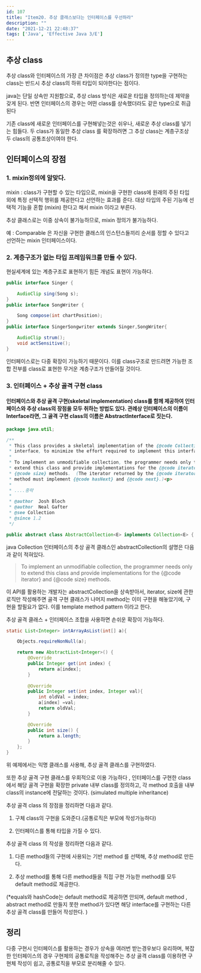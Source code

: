 ```yaml
---
id: 107
title: "Item20. 추상 클래스보다는 인터페이스를 우선하라"
description: ""
date: "2021-12-21 22:48:37"
tags: ['Java', 'Effective Java 3/E']
---
```

## 추상 class 


추상 class와 인터페이스의 가장 큰 차이점은 추상 class가 정의한 type을 구현하는 class는 반드시 추상 class의 하위 타입이 되야한다는 점이다. 

java는 단일 상속만 지원함으로, 추상 class 방식은 새로운 타입을 정의하는데 제약을 갖게 된다. 반면 인터페이스의 경우는 어떤 class를 상속했더라도 같은 type으로 취급된다


기존 class에 새로운 인터페이스를 구현해넣는것은 쉬우나, 새로운 추상 class를 넣기는 힘들다. 
두 class가 동일한 추상 class 를 확장하려면 그 추상 class는 계층구조상 두 class의 공통조상이여야 한다. 



## 인터페이스의 장점

### 1.  mixin정의에 알맞다. 

mixin : class가 구현할 수 있는 타입으로, mixin을 구현한 class에 원래의 주된 타입 외에 특정 선택적 행위를 제공한다고 선언하는 효과를 준다. 대상 타입의 주된 기능에 선택적 기능을 혼합 (mixin) 한다고 해서 mixin 이라고 부른다. 

추상 클래스로는 이중 상속이 불가능하므로, mixin 정의가 불가능하다. 

예 : Comparable 은 자신을 구현한 클래스의 인스턴스들끼리 순서를 정할 수 있다고 선언하는 mixin 인터페이스이다. 

### 2. 계층구조가 없는 타입 프레임워크를 만들 수 있다. 

현실세계에 있는 계층구조로 표현하기 힘든 개념도 표현이 가능하다.

```java
public interface Singer {

    AudioClip sing(Song s);
}
public interface SongWriter {

    Song compose(int chartPosition);
}
public interface SingerSongwriter extends Singer,SongWriter{

    AudioClip strum();
    void actSensitive();
}
```

인터페이스로는 다중 확장이 가능하기 때문이다. 이를 class구조로 만드려면 가능한 조합 전부를 class로 표현한 무거운 계층구조가 만들어질 것이다. 

### 3. 인터페이스 + 추상 골격 구현 class

#### 인터페이스와 추상 골격 구현(skeletal implementation) class를 함께 제공하여 인터페이스와 추상 class의 장점을 모두 취하는 방법도 있다. 관례상 인터페이스의 이름이 Interface라면, 그 골격 구현 class의 이름은 AbstractInterface로 짓는다. 

```java
package java.util;

/**
 * This class provides a skeletal implementation of the {@code Collection}
 * interface, to minimize the effort required to implement this interface. <p>
 *
 * To implement an unmodifiable collection, the programmer needs only to
 * extend this class and provide implementations for the {@code iterator} and
 * {@code size} methods.  (The iterator returned by the {@code iterator}
 * method must implement {@code hasNext} and {@code next}.)<p>
 *
 * ....중략 
 *
 * @author  Josh Bloch
 * @author  Neal Gafter
 * @see Collection
 * @since 1.2
 */

public abstract class AbstractCollection<E> implements Collection<E> {

```

java Collection 인터페이스의 추상 골격 클래스인 abstractCollection의 설명은 다음과 같이 적혀있다. 

<blockquote>
 To implement an unmodifiable collection, the programmer needs only to extend this class and provide implementations for the {@code iterator} and {@code size} methods. 
</blockquote>

이 API를 활용하는 개발자는 abstractCollection을 상속받아서, iterator, size에 관한 로직만 작성해주면 골격 구현 클래스가 나머지 method는 이미 구현을 해놓았기에, 구현을 할필요가 없다. 이를 template method pattern 이라고 한다. 


추상 골격 클래스 + 인터페이스 조합을 사용하면 손쉬운 확장이 가능하다.

```java
static List<Integer> intArrayAsList(int[] a){

    Objects.requireNonNull(a);

    return new AbstractList<Integer>() {
        @Override
        public Integer get(int index) {
            return a[index];
        }
        
        @Override
        public Integer set(int index, Integer val){
            int oldVal = index;
            a[index] =val;
            return oldVal;
        }

        @Override
        public int size() {
            return a.length;
        }
    };
}
```
위 예제에서는 익명 클래스를 사용해, 추상 골격 클래스를 구현하였다. 

또한 추상 골격 구현 클래스를 우회적으로 이용 가능하다 , 인터페이스를 구현한 class에서 해당 골격 구현을 확장한 private 내부 class를 정의하고, 각 method 호출을 내부 class의 instance에 전달하는 것이다. (simulated multiple inheritance)

추상 골격 class 의 장점을 정리하면 다음과 같다.

1. 구체 class의 구현을 도와준다.(공통로직은 부모에 작성가능하다)

2. 인터페이스를 통해 타입을 가질 수 있다. 


추상 골격 class 의 작성을 정리하면 다음과 같다.

1. 다른 method들의 구현에 사용되는 기반 method 를 선택해, 추상 method로 만든다. 

2. 추상 method를 통해 다른 method들을 직접 구현 가능한 method를 모두 default method로 제공한다. 

(*equals와 hashCode는 default method로 제공하면 안되며, default method , abstract method로 만들지 못한 method가 있다면 해당 interface를 구현하는 다른 추상 골격 class를 만들어 작성한다. )


## 정리 

다중 구현시 인터페이스를 활용하는 경우가 상속을 여러번 받는경우보다 유리하며, 복잡한 인터페이스의 경우 구현체의 공통로직을 작성해주는 추상 골격 class를 이용하면 구현체 작성이 쉽고, 공통로직을 부모로 분리해줄 수 있다.